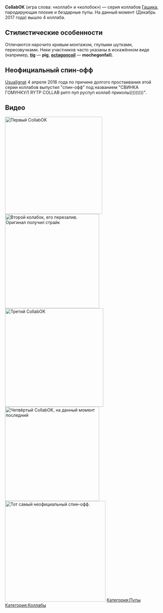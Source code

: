 '''CollabОК''' (игра слова: «коллаб» и «колобок») — серия коллабов [[Gashik|Гашика]], пародирующая плохие и бездарные пупы. На данный момент (Декабрь 2017 года) вышло 4 коллаба.

==Стилистические особенности==
Отличаются нарочито кривым монтажом, глупыми шутками, переозвучками. Ники участников часто указаны в искажённом виде (например, '''[[tig]]''' — '''pig''', '''[[octagoncoil]]''' — '''mochegonfail''').

==Неофициальный спин-офф==
[[Usualignat]] 4 апреля 2016 года по причине долгого простаивания этой серии коллабов выпустил "спин-офф" под названием "СВИНКА ГОМУНКУЛ RYTP COLLAB ритп пуп руспуп коллаб приколы)))))))))". 
==Видео==
[[File:RYTP CollabОК|left|thumb|319x319px|Первый CollabOK]]
[[File:CollabOK 2 - Перезалив (без Губки Боба)|thumb|309x309px|Второй колабок, его перезалив. Оригинал получил страйк]]
[[File:CollabOK 3|left|thumb|323x323px|Третий CollabOK]][[File:CollabOK IV|thumb|309x309px|Четвёртый CollabOK, на данный момент последний]]
[[File:СВИНКА ГОМУНКУЛ RYTP COLLAB ритп пуп руспуп коллаб приколы)))))))))|thumb|330x330px|Тот самый неофициальный спин-офф.]]
[[Категория:Пупы]]
[[Категория:Коллабы]]